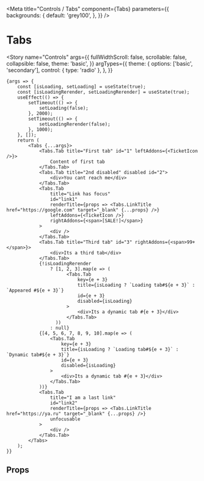 
<Meta
    title="Controls / Tabs"
    component={Tabs}
    parameters={{
        backgrounds: {
            default: 'grey100',
        },
    }}
/>

# Tabs

<Story
    name="Controls"
    args={{
        fullWidthScroll: false,
        scrollable: false,
        collapsible: false,
        theme: 'basic',
    }}
    argTypes={{
        theme: {
            options: ['basic', 'secondary'],
            control: { type: 'radio' },
        },
    }}
>
    {args => {
        const [isLoading, setLoading] = useState(true);
        const [isLoadingRerender, setLoadingRerender] = useState(true);
        useEffect(() => {
            setTimeout(() => {
                setLoading(false);
            }, 2000);
            setTimeout(() => {
                setLoadingRerender(false);
            }, 1000);
        }, []);
        return (
            <Tabs {...args}>
                <Tabs.Tab title="First tab" id="1" leftAddons={<TicketIcon />}>
                    Content of first tab
                </Tabs.Tab>
                <Tabs.Tab title="2nd disabled" disabled id="2">
                    <div>You cant reach me</div>
                </Tabs.Tab>
                <Tabs.Tab
                    title="Link has focus"
                    id="link1"
                    renderTitle={props => <Tabs.LinkTitle href="https://google.com" target="_blank" {...props} />}
                    leftAddons={<TicketIcon />}
                    rightAddons={<span>[SALE!]</span>}
                >
                    <div />
                </Tabs.Tab>
                <Tabs.Tab title="Third tab" id="3" rightAddons={<span>99+</span>}>
                    <div>Its a third tab</div>
                </Tabs.Tab>
                {!isLoadingRerender
                    ? [1, 2, 3].map(e => (
                          <Tabs.Tab
                              key={e + 3}
                              title={isLoading ? `Loading tab#${e + 3}` : `Appeared #${e + 3}`}
                              id={e + 3}
                              disabled={isLoading}
                          >
                              <div>Its a dynamic tab #{e + 3}</div>
                          </Tabs.Tab>
                      ))
                    : null}
                {[4, 5, 6, 7, 8, 9, 10].map(e => (
                    <Tabs.Tab
                        key={e + 3}
                        title={isLoading ? `Loading tab#${e + 3}` : `Dynamic tab#${e + 3}`}
                        id={e + 3}
                        disabled={isLoading}
                    >
                        <div>Its a dynamic tab #{e + 3}</div>
                    </Tabs.Tab>
                ))}
                <Tabs.Tab
                    title="I am a last link"
                    id="link2"
                    renderTitle={props => <Tabs.LinkTitle href="https://ya.ru" target="_blank" {...props} />}
                    unfocusable
                >
                    <div />
                </Tabs.Tab>
            </Tabs>
        );
    }}
</Story>

## Props

<ArgsTable story="Controls" />

